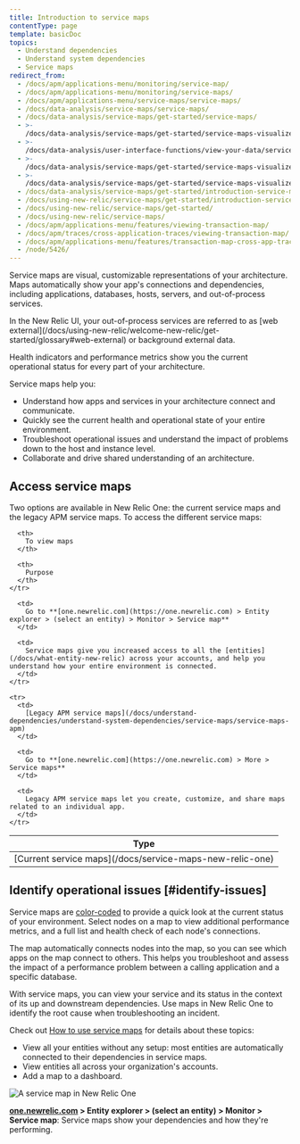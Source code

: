 ```yaml
---
title: Introduction to service maps
contentType: page
template: basicDoc
topics:
  - Understand dependencies
  - Understand system dependencies
  - Service maps
redirect_from:
  - /docs/apm/applications-menu/monitoring/service-map/
  - /docs/apm/applications-menu/monitoring/service-maps/
  - /docs/apm/applications-menu/service-maps/service-maps/
  - /docs/data-analysis/service-maps/service-maps/
  - /docs/data-analysis/service-maps/get-started/service-maps/
  - >-
    /docs/data-analysis/service-maps/get-started/service-maps-visualize-app-architecture/
  - >-
    /docs/data-analysis/user-interface-functions/view-your-data/service-maps-visualize-monitor-apps-entire-architecture/
  - >-
    /docs/data-analysis/service-maps/get-started/service-maps-visualize-monitor-apps-entire-architecture/
  - >-
    /docs/data-analysis/service-maps/get-started/service-maps-visualize-monitor-your-apps-entire-architecture/
  - /docs/data-analysis/service-maps/get-started/introduction-service-maps/
  - /docs/using-new-relic/service-maps/get-started/introduction-service-maps/
  - /docs/using-new-relic/service-maps/get-started/
  - /docs/using-new-relic/service-maps/
  - /docs/apm/applications-menu/features/viewing-transaction-map/
  - /docs/apm/traces/cross-application-traces/viewing-transaction-map/
  - /docs/apm/applications-menu/features/transaction-map-cross-app-traces/
  - /node/5426/
---
```


Service maps are visual, customizable representations of your architecture. Maps automatically show your app's connections and dependencies, including applications, databases, hosts, servers, and out-of-process services.

<Callout variant="tip">
  In the New Relic UI, your out-of-process services are referred to as [web external](/docs/using-new-relic/welcome-new-relic/get-started/glossary#web-external) or background external data.
</Callout>

Health indicators and performance metrics show you the current operational status for every part of your architecture.

Service maps help you:

* Understand how apps and services in your architecture connect and communicate.
* Quickly see the current health and operational state of your entire environment.
* Troubleshoot operational issues and understand the impact of problems down to the host and instance level.
* Collaborate and drive shared understanding of an architecture.

## Access service maps

Two options are available in New Relic One: the current service maps and the legacy APM service maps. To access the different service maps:

<Table>
  <thead>
    <tr>
      <th style={{ width: "150px" }}>
        Type
      </th>

      <th>
        To view maps
      </th>

      <th>
        Purpose
      </th>
    </tr>
  </thead>

  <tbody>
    <tr>
      <td>
        [Current service maps](/docs/service-maps-new-relic-one)
      </td>

      <td>
        Go to **[one.newrelic.com](https://one.newrelic.com) > Entity explorer > (select an entity) > Monitor > Service map**
      </td>

      <td>
        Service maps give you increased access to all the [entities](/docs/what-entity-new-relic) across your accounts, and help you understand how your entire environment is connected.
      </td>
    </tr>

    <tr>
      <td>
        [Legacy APM service maps](/docs/understand-dependencies/understand-system-dependencies/service-maps/service-maps-apm)
      </td>

      <td>
        Go to **[one.newrelic.com](https://one.newrelic.com) > More > Service maps**
      </td>

      <td>
        Legacy APM service maps let you create, customize, and share maps related to an individual app.
      </td>
    </tr>
  </tbody>
</Table>

## Identify operational issues [#identify-issues]

Service maps are [color-coded](/docs/understand-dependencies/understand-system-dependencies/service-maps/service-maps-new-relic-one#alerts) to provide a quick look at the current status of your environment. Select nodes on a map to view additional performance metrics, and a full list and health check of each node's connections.

The map automatically connects nodes into the map, so you can see which apps on the map connect to others. This helps you troubleshoot and assess the impact of a performance problem between a calling application and a specific database.

With service maps, you can view your service and its status in the context of its up and downstream dependencies. Use maps in New Relic One to identify the root cause when troubleshooting an incident.

Check out [How to use service maps](/docs/understand-dependencies/understand-system-dependencies/service-maps/service-maps-new-relic-one) for details about these topics:

* View all your entities without any setup: most entities are automatically connected to their dependencies in service maps.
* View entities all across your organization's accounts.
* Add a map to a dashboard.

![A service map in New Relic One](./images/NR1_service_maps.png "NR1_service_maps.png")

**[one.newrelic.com](https://one.newrelic.com) > Entity explorer > (select an entity) > Monitor > Service map**: Service maps show your dependencies and how they're performing.
